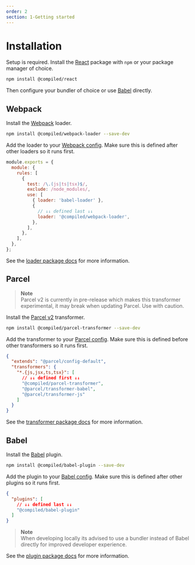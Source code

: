 ```yaml
---
order: 2
section: 1-Getting started
---
```


# Installation

Setup is required.
Install the [React](https://reactjs.org) package with `npm` or your package manager of choice.

```bash
npm install @compiled/react
```

Then configure your bundler of choice or use [Babel](https://babeljs.io) directly.

## Webpack

Install the [Webpack](https://webpack.js.org/) loader.

```bash
npm install @compiled/webpack-loader --save-dev
```

Add the loader to your [Webpack config](https://webpack.js.org/).
Make sure this is defined after other loaders so it runs first.

```js
module.exports = {
  module: {
    rules: [
      {
        test: /\.(js|ts|tsx)$/,
        exclude: /node_modules/,
        use: [
          { loader: 'babel-loader' },
          {
            // ↓↓ defined last ↓↓
            loader: '@compiled/webpack-loader',
          },
        ],
      },
    ],
  },
};
```

See the [loader package docs](/pkg-webpack-loader) for more information.

## Parcel

> **Note** <br /> Parcel v2 is currently in pre-release which makes this transformer experimental,
> it may break when updating Parcel.
> Use with caution.

Install the [Parcel v2](https://v2.parceljs.org) transformer.

```bash
npm install @compiled/parcel-transformer --save-dev
```

Add the transformer to your [Parcel config](https://v2.parceljs.org/configuration/plugin-configuration/).
Make sure this is defined before other transformers so it runs first.

```json
{
  "extends": "@parcel/config-default",
  "transformers": {
    "*.{js,jsx,ts,tsx}": [
      // ↓↓ defined first ↓↓
      "@compiled/parcel-transformer",
      "@parcel/transformer-babel",
      "@parcel/transformer-js"
    ]
  }
}
```

See the [transformer package docs](/pkg-parcel-transformer) for more information.

## Babel

Install the [Babel](https://babeljs.io) plugin.

```bash
npm install @compiled/babel-plugin --save-dev
```

Add the plugin to your [Babel config](https://babeljs.io/docs/en/configuration).
Make sure this is defined after other plugins so it runs first.

```json
{
  "plugins": [
    // ↓↓ defined last ↓↓
    "@compiled/babel-plugin"
  ]
}
```

> **Note** <br /> When developing locally its advised to use a bundler instead of Babel directly for improved developer experience.

See the [plugin package docs](/pkg-babel-plugin) for more information.
